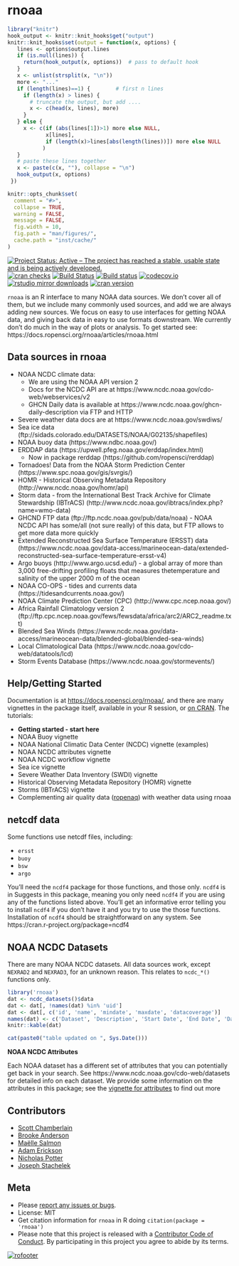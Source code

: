 rnoaa
=====

```r
library("knitr")
hook_output <- knitr::knit_hooks$get("output")
knitr::knit_hooks$set(output = function(x, options) {
   lines <- options$output.lines
   if (is.null(lines)) {
     return(hook_output(x, options))  # pass to default hook
   }
   x <- unlist(strsplit(x, "\n"))
   more <- "..."
   if (length(lines)==1) {        # first n lines
     if (length(x) > lines) {
       # truncate the output, but add ....
       x <- c(head(x, lines), more)
     }
   } else {
     x <- c(if (abs(lines[1])>1) more else NULL,
            x[lines],
            if (length(x)>lines[abs(length(lines))]) more else NULL
           )
   }
   # paste these lines together
   x <- paste(c(x, ""), collapse = "\n")
   hook_output(x, options)
 })

knitr::opts_chunk$set(
  comment = "#>",
  collapse = TRUE,
  warning = FALSE,
  message = FALSE,
  fig.width = 10,
  fig.path = "man/figures/",
  cache.path = "inst/cache/"
)
```

[![Project Status: Active – The project has reached a stable, usable state and is being actively developed.](https://www.repostatus.org/badges/latest/active.svg)](https://www.repostatus.org/#active)
[![cran checks](https://cranchecks.info/badges/worst/rnoaa)](https://cranchecks.info/pkgs/rnoaa)
[![Build Status](https://api.travis-ci.org/ropensci/rnoaa.png)](https://travis-ci.org/ropensci/rnoaa)
[![Build status](https://ci.appveyor.com/api/projects/status/8daqtllo2sg6me07/branch/master)](https://ci.appveyor.com/project/sckott/rnoaa/branch/master)
[![codecov.io](https://codecov.io/github/ropensci/rnoaa/coverage.svg?branch=master)](https://codecov.io/github/ropensci/rnoaa?branch=master)
[![rstudio mirror downloads](https://cranlogs.r-pkg.org/badges/rnoaa?color=C9A115)](https://github.com/metacran/cranlogs.app)
[![cran version](https://www.r-pkg.org/badges/version/rnoaa)](https://cran.r-project.org/package=rnoaa)


`rnoaa` is an R interface to many NOAA data sources. We don't cover all of them, but we include many commonly used sources, and add we are always adding new sources. We focus on easy to use interfaces for getting NOAA data, and giving back data in easy to use formats downstream. We currently don't do much in the way of plots or analysis. To get started see: https://docs.ropensci.org/rnoaa/articles/rnoaa.html

## Data sources in rnoaa

* NOAA NCDC climate data:
    * We are using the NOAA API version 2
    * Docs for the NCDC API are at https://www.ncdc.noaa.gov/cdo-web/webservices/v2
    * GHCN Daily data is available at https://www.ncdc.noaa.gov/ghcn-daily-description via FTP and HTTP
* Severe weather data docs are at https://www.ncdc.noaa.gov/swdiws/
* Sea ice data (ftp://sidads.colorado.edu/DATASETS/NOAA/G02135/shapefiles)
* NOAA buoy data (https://www.ndbc.noaa.gov/)
* ERDDAP data (https://upwell.pfeg.noaa.gov/erddap/index.html)
  * Now in package rerddap (https://github.com/ropensci/rerddap)
* Tornadoes! Data from the NOAA Storm Prediction Center (https://www.spc.noaa.gov/gis/svrgis/)
* HOMR - Historical Observing Metadata Repository (http://www.ncdc.noaa.gov/homr/api)
* Storm data - from the International Best Track Archive for Climate Stewardship (IBTrACS) (http://www.ncdc.noaa.gov/ibtracs/index.php?name=wmo-data)
* GHCND FTP data (ftp://ftp.ncdc.noaa.gov/pub/data/noaa) - NOAA NCDC API has some/all (not sure really) of this data, but FTP allows to get more data more quickly
* Extended Reconstructed Sea Surface Temperature (ERSST) data (https://www.ncdc.noaa.gov/data-access/marineocean-data/extended-reconstructed-sea-surface-temperature-ersst-v4)
* Argo buoys (http://www.argo.ucsd.edu/) - a global array of more than 3,000 free-drifting profiling floats that measures thetemperature and salinity of the upper 2000 m of the ocean
* NOAA CO-OPS - tides and currents data (https://tidesandcurrents.noaa.gov/)
* NOAA Climate Prediction Center (CPC) (http://www.cpc.ncep.noaa.gov/)
* Africa Rainfall Climatology version 2 (ftp://ftp.cpc.ncep.noaa.gov/fews/fewsdata/africa/arc2/ARC2_readme.txt)
* Blended Sea Winds (https://www.ncdc.noaa.gov/data-access/marineocean-data/blended-global/blended-sea-winds)
* Local Climatological Data (https://www.ncdc.noaa.gov/cdo-web/datatools/lcd)
* Storm Events Database (https://www.ncdc.noaa.gov/stormevents/)

## Help/Getting Started

Documentation is at <https://docs.ropensci.org/rnoaa/>, and there are many vignettes in the package itself, available in your R session, or [on CRAN](https://cran.r-project.org/package=rnoaa). The tutorials:

* **Getting started - start here**
* NOAA Buoy vignette
* NOAA National Climatic Data Center (NCDC) vignette (examples)
* NOAA NCDC attributes vignette
* NOAA NCDC workflow vignette
* Sea ice vignette
* Severe Weather Data Inventory (SWDI) vignette
* Historical Observing Metadata Repository (HOMR) vignette
* Storms (IBTrACS) vignette
* Complementing air quality data ([ropenaq](https://github.com/ropensci/ropenaq)) with weather data using rnoaa

## netcdf data

Some functions use netcdf files, including:

* `ersst`
* `buoy`
* `bsw`
* `argo`
 
You'll need the `ncdf4` package for those functions, and those only. `ncdf4` is in Suggests in this package, meaning you only need `ncdf4` if you are using any of the functions listed above. You'll get an informative error telling you to install `ncdf4` if you don't have it and you try to use the those functions. Installation of `ncdf4` should be straightforward on any system. See https://cran.r-project.org/package=ncdf4

## NOAA NCDC Datasets

There are many NOAA NCDC datasets. All data sources work, except `NEXRAD2` and `NEXRAD3`, for an unknown reason. This relates to `ncdc_*()` functions only.

```r
library('rnoaa')
dat <- ncdc_datasets()$data
dat <- dat[, !names(dat) %in% 'uid']
dat <- dat[, c('id', 'name', 'mindate', 'maxdate', 'datacoverage')]
names(dat) <- c('Dataset', 'Description', 'Start Date', 'End Date', 'Data Coverage')
knitr::kable(dat)
```

```r
cat(paste0("table updated on ", Sys.Date()))
```

**NOAA NCDC Attributes**

Each NOAA dataset has a different set of attributes that you can potentially get back in your search. See https://www.ncdc.noaa.gov/cdo-web/datasets for detailed info on each dataset. We provide some information on the attributes in this package; see the [vignette for attributes](https://docs.ropensci.org/rnoaa/articles/ncdc_attributes.html) to find out more


## Contributors

* [Scott Chamberlain](https://github.com/sckott)
* [Brooke Anderson](https://github.com/geanders)
* [Maëlle Salmon](https://github.com/maelle)
* [Adam Erickson](https://github.com/adam-erickson)
* [Nicholas Potter](https://github.com/potterzot)
* [Joseph Stachelek](https://github.com/jsta)

## Meta

* Please [report any issues or bugs](https://github.com/ropensci/rnoaa/issues).
* License: MIT
* Get citation information for `rnoaa` in R doing `citation(package = 'rnoaa')`
* Please note that this project is released with a [Contributor Code of Conduct][coc]. By participating in this project you agree to abide by its terms.

[![rofooter](https://ropensci.org/public_images/github_footer.png)](https://ropensci.org)

[coc]: https://github.com/ropensci/rnoaa/blob/master/.github/CODE_OF_CONDUCT.md
